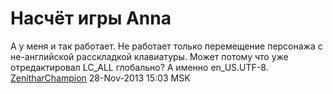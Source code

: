 = Насчёт игры Anna =

А у меня и так работает. Не работает только перемещение персонажа с не-английской расскладкой клавиатуры. Может потому что  уже отредактировал LC_ALL глобально? А именно en_US.UTF-8. [[User:ZenitharChampion|ZenitharChampion]] 28-Nov-2013 15:03 MSK
